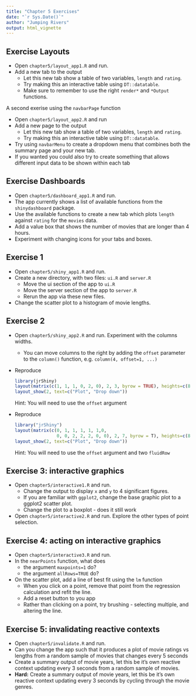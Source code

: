 ```yaml
---
title: "Chapter 5 Exercises"
date: "`r Sys.Date()`"
author: "Jumping Rivers"
output: html_vignette
---
```

<!--
%\VignetteEngine{knitr::rmarkdown}
%\VignetteIndexEntry{Chapter 5 Exercises}
-->

## Exercise Layouts

  * Open `chapter5/layout_app1.R` and run.
  * Add a new tab to the output
    * Let this new tab show a table of two variables, `length` and `rating`.
    * Try making this an interactive table using `DT::datatable`.
    * Make sure to remember to use the right `render*` and `*Output` functions.

A second exerise using the `navbarPage` function

  * Open `chapter5/layout_app2.R` and run
  * Add a new page to the output
    * Let this new tab show a table of two variables, `length` and `rating`.
    * Try making this an interactive table using `DT::datatable`.
  * Try using `navbarMenu` to create a dropdown menu that combines both the summary page and your new tab.
  * If you wanted you could also try to create something that allows different input data to be shown within each tab


## Exercise Dashboards

  * Open `chapter5/dashboard_app1.R` and run.
  * The app currently shows a list of available functions from the `shinydashboard` package.
  * Use the available functions to create a new tab which plots `length` against `rating` for the `movies` data.
  * Add a value box that shows the number of movies that are longer than 4 hours.
  * Experiment with changing icons for your tabs and boxes.

## Exercise 1

  * Open `chapter5/shiny_app1.R` and run.
  * Create a new directory, with two files: `ui.R` and `server.R`
    * Move the ui section of the app to `ui.R` 
    * Move the server section of the app to `server.R`
    * Rerun the app via these new files.
  * Change the scatter plot to a histogram of movie lengths.

## Exercise 2

  * Open `chapter5/shiny_app2.R` and run. Experiment with the columns widths.
    * You can move columns to the right by adding the `offset` parameter to the `column()` function, e.g. ` column(4, offset=1, ...)`
  * Reproduce
    
    ```r
    library(jrShiny)
    layout(matrix(c(1, 1, 1, 0, 2, 0), 2, 3, byrow = TRUE), heights=c(8, 4))
    layout_show(2, text=c("Plot", "Drop down"))  
    ```
    Hint: You will need to use the `offset` argument

  * Reproduce
  
    ```r
    library("jrShiny")
    layout(matrix(c(0, 1, 1, 1, 1, 1,0,
                    0, 0, 2, 2, 2, 0, 0), 2, 7, byrow = T), heights=c(8, 4))
    layout_show(2, text=c("Plot", "Drop down"))  
    ```
    Hint: You will need to use the `offset` argument and two `fluidRow`

## Exercise 3: interactive graphics

  * Open `chapter5/interactive1.R` and run.
    * Change the output to display `x` and `y` to 4 significant figures.
    * If you are familiar with `ggplot2`, change the base graphic plot to a ggplot2 scatter plot. 
    * Change the plot to a boxplot - does it still work
  * Open `chapter5/interactive2.R` and run. Explore the other types of point selection.

## Exercise 4: acting on interactive graphics

  * Open `chapter5/interactive3.R` and run.
  * In the `nearPoints` function, what does
    * the argument `maxpoints=1` do?
    * the argument `allRows=TRUE` do?
  * On the scatter plot, add a line of best fit using the `lm` function
    * When you click on a point, remove that point from the regression calculation and
    refit the line.
    * Add a reset button to you app
    * Rather than clicking on a point, try brushing - selecting multiple, and altering the line.

## Exercise 5: invalidating reactive contexts

  * Open `chapter5/invalidate.R` and  run.
  * Can you change the app such that it produces a plot of movie ratings vs lengths from a random sample of movies that changes every 5 seconds
  * Create a summary output of movie years, let this be it's own reactive context updating every 3 seconds from a random sample of movies.
  * __Hard:__ Create a summary output of movie years, let this be it's own reactive context updating every 3 seconds by cycling through the movie genres.
  